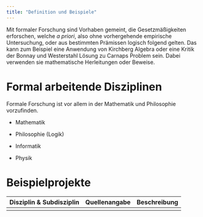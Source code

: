 ```yaml
---
title: "Definition und Beispiele"
---
```


Mit formaler Forschung sind Vorhaben gemeint, die Gesetzmäßigkeiten erforschen, welche *a priori*, also ohne vorhergehende empirische Untersuchung, oder aus bestimmten Prämissen logisch folgend gelten. Das kann zum Beispiel eine Anwendung von Kirchberg Algebra oder eine Kritik der Bonnay und Westerstahl Lösung zu Carnaps Problem sein. Dabei verwenden sie mathematische Herleitungen oder Beweise.

# Formal arbeitende Disziplinen

Formale Forschung ist vor allem in der Mathematik und Philosophie vorzufinden.

-   Mathematik

-   Philosophie (Logik)

-   Informatik

-   Physik

# Beispielprojekte

| Disziplin & Subdisziplin | Quellenangabe | Beschreibung |
|--------------------------|---------------|--------------|
|                          |               |              |
